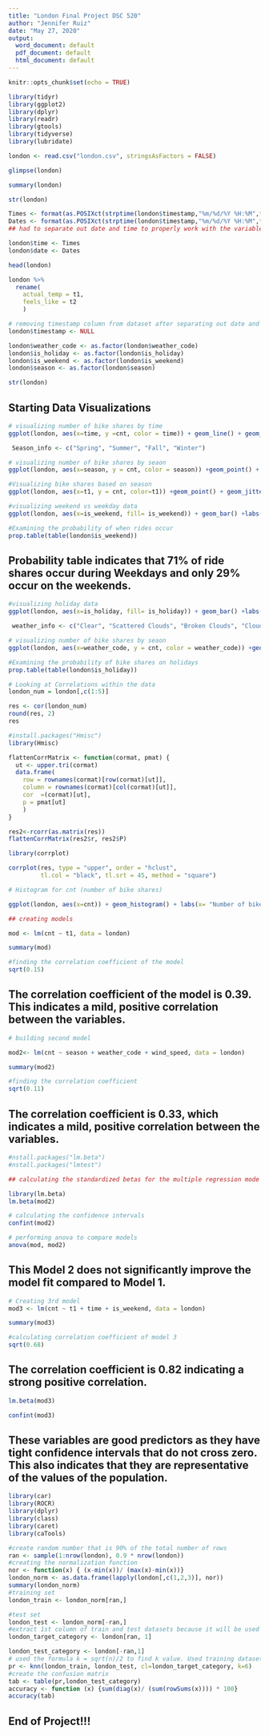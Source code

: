 ---
title: "London Final Project DSC 520"
author: "Jennifer Ruiz"
date: "May 27, 2020"
output:
  word_document: default
  pdf_document: default
  html_document: default
---

```{r setup, include=FALSE}
knitr::opts_chunk$set(echo = TRUE)
```

```{r}
library(tidyr)
library(ggplot2)
library(dplyr)
library(readr)
library(gtools)
library(tidyverse)
library(lubridate)
```

```{r}
london <- read.csv("london.csv", stringsAsFactors = FALSE)
```

```{r}
glimpse(london)
```
```{r}
summary(london)
```
```{r}
str(london)
```


```{r}
Times <- format(as.POSIXct(strptime(london$timestamp,"%m/%d/%Y %H:%M",tz="")) ,format = "%H:%M")
Dates <- format(as.POSIXct(strptime(london$timestamp,"%m/%d/%Y %H:%M",tz="")) ,format = "%m/%d/%Y")
## had to separate out date and time to properly work with the variable and combine datasets

london$time <- Times
london$date <- Dates
```

```{r}
head(london)
```

```{r}
london %>% 
  rename(
    actual_temp = t1,
    feels_like = t2
    )
```

```{r}
# removing timestamp column from dataset after separating out date and time information
london$timestamp <- NULL
```

```{r}
london$weather_code <- as.factor(london$weather_code)
london$is_holiday <- as.factor(london$is_holiday)
london$is_weekend <- as.factor(london$is_weekend)
london$season <- as.factor(london$season)
```

```{r}
str(london)
```


## Starting Data Visualizations
```{r}
# visualizing number of bike shares by time
ggplot(london, aes(x=time, y =cnt, color = time)) + geom_line() + geom_jitter() +xlab("Time of Day") +ylab("Number of Bike Shares") + ggtitle("Bike Shares based on Time of Day")
```

```{r}

 Season_info <- c("Spring", "Summer", "Fall", "Winter")

# visualizing number of bike shares by seaon
ggplot(london, aes(x=season, y = cnt, color = season)) +geom_point() + geom_jitter() + xlab("Season") + ylab("Number of Bike Shares") + ggtitle("Bike Shares based on season") + scale_color_discrete(name = "Season", labels = c("Spring", "Summer", "Fall", "Winter")) + scale_x_discrete(labels= Season_info)
```

```{r}
#Visualizing bike shares based on season
ggplot(london, aes(x=t1, y = cnt, color=t1)) +geom_point() + geom_jitter() + xlab("Temperature") + ylab("Number of Bike Shares") + ggtitle("Bike Shares based on Temperature in Celsius")
```

```{r}
#visualizing weekend vs weekday data
ggplot(london, aes(x=is_weekend, fill= is_weekend)) + geom_bar() +labs(y= "Bike Share count") + ggtitle("Weekend Bike Shares") + scale_fill_discrete(name = "Day of Bike Share", labels = c("Weekday", "Weekend"))
```

```{r}
#Examining the probability of when rides occur
prop.table(table(london$is_weekend))
```
## Probability table indicates that 71% of ride shares occur during Weekdays and only 29% occur on the weekends.

```{r}
#visualizing holiday data
ggplot(london, aes(x=is_holiday, fill= is_holiday)) + geom_bar() +labs(y= "Bike Share count") + ggtitle("Holiday Bike Shares") + scale_fill_discrete(name = "Holiday Bike Share", labels = c("Non-Holiday", "Holiday"))
```
```{r}
 weather_info <- c("Clear", "Scattered Clouds", "Broken Clouds", "Cloudy", "Rain", "Thunderstorm", "Snowfall", "Freezing Fog")

# visualizing number of bike shares by seaon
ggplot(london, aes(x=weather_code, y = cnt, color = weather_code)) +geom_point() + geom_jitter() + xlab("Weather") + ylab("Number of Bike Shares") + ggtitle("Bike Shares based on weather") + scale_color_discrete(name = "Weather", labels = weather_info) + scale_x_discrete(labels= weather_info)
```

```{r}
#Examining the probability of bike shares on holidays
prop.table(table(london$is_holiday))
```


```{r}
# Looking at Correlations within the data
london_num = london[,c(1:5)] 

res <- cor(london_num)
round(res, 2)
res
```

```{r}
#install.packages("Hmisc")
library(Hmisc)
```

```{r}
flattenCorrMatrix <- function(cormat, pmat) {
  ut <- upper.tri(cormat)
  data.frame(
    row = rownames(cormat)[row(cormat)[ut]],
    column = rownames(cormat)[col(cormat)[ut]],
    cor  =(cormat)[ut],
    p = pmat[ut]
    )
}

res2<-rcorr(as.matrix(res))
flattenCorrMatrix(res2$r, res2$P)

```


```{r}
library(corrplot)

corrplot(res, type = "upper", order = "hclust", 
         tl.col = "black", tl.srt = 45, method = "square")
```

```{r}
# Histogram for cnt (number of bike shares)

ggplot(london, aes(x=cnt)) + geom_histogram() + labs(x= "Number of bike shares") + ggtitle("Histogram of Bike Shares")
```

```{r}
## creating models

mod <- lm(cnt ~ t1, data = london)

```

```{r}
summary(mod)
```

```{r}
#finding the correlation coefficient of the model
sqrt(0.15)
```
## The correlation coefficient of the model is 0.39. This indicates a mild, positive correlation between the variables.

```{r}
# building second model

mod2<- lm(cnt ~ season + weather_code + wind_speed, data = london)
```

```{r}
summary(mod2)
```

```{r}
#finding the correlation coefficient
sqrt(0.11)
```
## The correlation coefficient is 0.33, which indicates a mild, positive correlation between the variables.

```{r}
#nstall.packages("lm.beta")
#nstall.packages("lmtest")
```


```{r}
## calculating the standardized betas for the multiple regression mode

library(lm.beta)
lm.beta(mod2)
```

```{r}
# calculating the confidence intervals
confint(mod2)
```

```{r}
# performing anova to compare models
anova(mod, mod2)
```
## This Model 2 does not significantly improve the model fit compared to Model 1. 

```{r}
# Creating 3rd model
mod3 <- lm(cnt ~ t1 + time + is_weekend, data = london)
```

```{r}
summary(mod3)
```
```{r}
#calculating correlation coefficient of model 3
sqrt(0.68)
```
## The correlation coefficient is 0.82 indicating a strong positive correlation.

```{r}
lm.beta(mod3)
```

```{r}
confint(mod3)
```
## These variables are good predictors as they have tight confidence intervals that do not cross zero. This also indicates that they are representative of the values of the population.

```{r}
library(car)
library(ROCR)
library(dplyr)
library(class)
library(caret)
library(caTools)

```


```{r}
#create random number that is 90% of the total number of rows 
ran <- sample(1:nrow(london), 0.9 * nrow(london))
#creating the normalization function
nor <- function(x) { (x-min(x))/ (max(x)-min(x))}
london_norm <- as.data.frame(lapply(london[,c(1,2,3)], nor))
summary(london_norm)
#training set
london_train <- london_norm[ran,]

#test set
london_test <- london_norm[-ran,]
#extract 1st column of train and test datasets because it will be used as "cl" argument
london_target_category <- london[ran, 1]

london_test_category <- london[-ran,1]
# used the formula k = sqrt(n)/2 to find k value. Used training dataset n for value
pr <- knn(london_train, london_test, cl=london_target_category, k=6)
#create the confusion matrix
tab <- table(pr,london_test_category)
accuracy <- function (x) {sum(diag(x)/ (sum(rowSums(x)))) * 100}
accuracy(tab)


```

## End of Project!!!